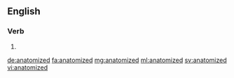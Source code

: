 ==English==

===Verb===
{{head|en|verb form}}

# {{en-past of|anatomize}}

[[de:anatomized]]
[[fa:anatomized]]
[[mg:anatomized]]
[[ml:anatomized]]
[[sv:anatomized]]
[[vi:anatomized]]